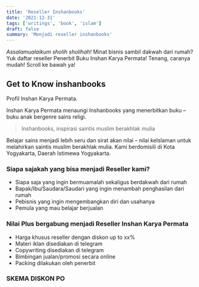 ```yaml
---
title: 'Reseller Inshanbooks'
date: '2021-12-31'
tags: ['writings', 'book', 'islam']
draft: false
summary: 'Menjadi reseller inshanbooks'
---
```


_Assalamualaikum sholih sholihah!_
Minat bisnis sambil dakwah dari rumah? Yuk daftar reseller Penerbit Buku Inshan Karya Permata! Tenang, caranya mudah!
Scroll ke bawah ya!

## Get to Know **inshanbooks**

Profil Inshan Karya Permata. 

Inshan Karya Permata menaungi Inshanbooks yang menerbitkan buku – buku anak bergenre sains religi. 

> Inshanbooks, inspirasi saintis muslim berakhlak mulia

Belajar sains menjadi lebih seru dan sirat akan nilai – nilai keIslaman untuk melahirkan saintis muslim berakhlak mulia. Kami berdomisili di Kota Yogyakarta, Daerah Istimewa Yogyakarta.



### Siapa sajakah yang bisa menjadi Reseller kami?

- Siapa saja yang ingin bermuamalah sekaligus berdakwah dari rumah
- Bapak/Ibu/Saudara/Saudari yang ingin menambah penghasilan dari rumah
- Pebisnis yang ingin mengembangkan diri dan usahanya
- Pemula yang mau belajar berjualan

### Nilai Plus bergabung menjadi Reseller Inshan Karya Permata

- Harga khusus reseller dengan diskon up to xx%
- Materi iklan disediakan di telegram
- Copywriting disediakan di telegram
- Bimbingan jualan/promosi secara online
- Packing dilakukan oleh penerbit


### SKEMA DISKON PO
